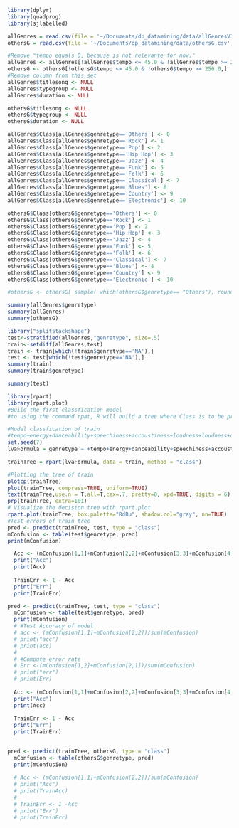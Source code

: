```r
library(dplyr)
library(quadprog)
library(sjlabelled)

allGenres = read.csv(file = '~/Documents/dp_datamining/data/allGenresV3.csv', sep = ";", header = TRUE, na.strings = "?")
othersG = read.csv(file = '~/Documents/dp_datamining/data/othersG.csv', sep = ";", header = TRUE, na.strings = "?")

#Remove "tempo equals 0, because is not relevante for now."
allGenres <- allGenres[!allGenres$tempo <= 45.0 & !allGenres$tempo >= 250.0,]
othersG <- othersG[!othersG$tempo <= 45.0 & !othersG$tempo >= 250.0,]
#Remove column from this set
allGenres$titlesong <- NULL
allGenres$typegroup <- NULL
allGenres$duration <- NULL

othersG$titlesong <- NULL
othersG$typegroup <- NULL
othersG$duration <- NULL

allGenres$Class[allGenres$genretype=='Others'] <- 0
allGenres$Class[allGenres$genretype=='Rock'] <- 1
allGenres$Class[allGenres$genretype=='Pop'] <- 2
allGenres$Class[allGenres$genretype=='Hip Hop'] <- 3
allGenres$Class[allGenres$genretype=='Jazz'] <- 4
allGenres$Class[allGenres$genretype=='Funk'] <- 5
allGenres$Class[allGenres$genretype=='Folk'] <- 6
allGenres$Class[allGenres$genretype=='Classical'] <- 7
allGenres$Class[allGenres$genretype=='Blues'] <- 8
allGenres$Class[allGenres$genretype=='Country'] <- 9
allGenres$Class[allGenres$genretype=='Electronic'] <- 10

othersG$Class[othersG$genretype=='Others'] <- 0
othersG$Class[othersG$genretype=='Rock'] <- 1
othersG$Class[othersG$genretype=='Pop'] <- 2
othersG$Class[othersG$genretype=='Hip Hop'] <- 3
othersG$Class[othersG$genretype=='Jazz'] <- 4
othersG$Class[othersG$genretype=='Funk'] <- 5
othersG$Class[othersG$genretype=='Folk'] <- 6
othersG$Class[othersG$genretype=='Classical'] <- 7
othersG$Class[othersG$genretype=='Blues'] <- 8
othersG$Class[othersG$genretype=='Country'] <- 9
othersG$Class[othersG$genretype=='Electronic'] <- 10

#othersG <- othersG[ sample( which(othersG$genretype== "Others"), round(0.5*length(which(othersG$genretype== "Others")))), ]

summary(allGenres$genretype)
summary(allGenres)
summary(othersG)
```
```r
library("splitstackshape")
test<-stratified(allGenres,"genretype", size=.5)
train<-setdiff(allGenres,test)
train <- train[which(!train$genretype=='NA'),]
test <- test[which(!test$genretype=='NA'),]
summary(train)
summary(train$genretype)

summary(test)

```

```r
library(rpart)
library(rpart.plot)
#Build the first classfication model
#to using the command rpat, R will build a tree where Class is to be predicted from the variable presents at the formula

#Model classfication of train
#tempo+energy+danceability+speechiness+accoustiness+loudness+loudness+duration+valence+instrumentalness-Class-genretype
set.seed(7)
lvaFormula = genretype ~ +tempo+energy+danceability+speechiness+accoustiness+loudness+loudness+valence+instrumentalness+Class-genretype

trainTree = rpart(lvaFormula, data = train, method = "class")

#Plotting the tree of train
plotcp(trainTree)
plot(trainTree, compress=TRUE, uniform=TRUE)
text(trainTree,use.n = T,all=T,cex=.7, pretty=0, xpd=TRUE, digits = 6)
prp(trainTree, extra=101)
# Visualize the decision tree with rpart.plot
rpart.plot(trainTree, box.palette="RdBu", shadow.col="gray", nn=TRUE)
#Test errors of train tree
pred <- predict(trainTree, test, type = "class")
mConfusion <- table(test$genretype, pred)
print(mConfusion)

  Acc <- (mConfusion[1,1]+mConfusion[2,2]+mConfusion[3,3]+mConfusion[4,4]+mConfusion[5,5]+mConfusion[6,6]+mConfusion[7,7]+mConfusion[8,8]+mConfusion[9,9]+mConfusion[10,10])/sum(mConfusion)
  print("Acc")
  print(Acc)
  
  TrainErr <- 1 - Acc
  print("Err")
  print(TrainErr)
```

```r
pred <- predict(trainTree, test, type = "class")
  mConfusion <- table(test$genretype, pred)
  print(mConfusion)
  # #Test Accuracy of model
  # acc <- (mConfusion[1,1]+mConfusion[2,2])/sum(mConfusion)
  # print("acc")
  # print(acc)
  # 
  # #Compute error rate
  # Err <-(mConfusion[1,2]+mConfusion[2,1])/sum(mConfusion)
  # print("err")
  # print(Err)
  
  Acc <- (mConfusion[1,1]+mConfusion[2,2]+mConfusion[3,3]+mConfusion[4,4]+mConfusion[5,5]+mConfusion[6,6]+mConfusion[7,7]+mConfusion[8,8]+mConfusion[9,9]+mConfusion[10,10])/sum(mConfusion)
  print("Acc")
  print(Acc)
  
  TrainErr <- 1 - Acc
  print("Err")
  print(TrainErr)
  
```

```r
pred <- predict(trainTree, othersG, type = "class")
  mConfusion <- table(othersG$genretype, pred)
  print(mConfusion)
  
  # Acc <- (mConfusion[1,1]+mConfusion[2,2])/sum(mConfusion)
  # print("Acc")
  # print(TrainAcc)
  # 
  # TrainErr <- 1 -Acc
  # print("Err")
  # print(TrainErr)
```

